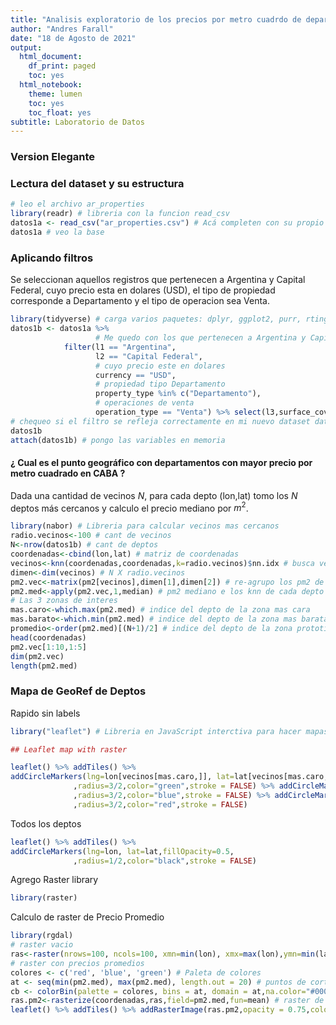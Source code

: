 ```yaml
---
title: "Analisis exploratorio de los precios por metro cuadrdo de departamentos en CABA, con la base de Properati VERSION ELEGANTE"
author: "Andres Farall"
date: "18 de Agosto de 2021"
output:
  html_document:
    df_print: paged
    toc: yes
  html_notebook:
    theme: lumen
    toc: yes
    toc_float: yes
subtitle: Laboratorio de Datos
---
```



###  Version Elegante

###  Lectura del dataset y su estructura

```r
# leo el archivo ar_properties 
library(readr) # libreria con la funcion read_csv
datos1a <- read_csv("ar_properties.csv") # Acá completen con su propio PATH al archivo
datos1a # veo la base
```

### Aplicando filtros

Se seleccionan aquellos registros que pertenecen a Argentina y Capital Federal, cuyo precio esta en dolares (USD), el tipo de propiedad corresponde a Departamento y el tipo de operacion sea Venta. 

```r
library(tidyverse) # carga varios paquetes: dplyr, ggplot2, purr, rtingr, etc.
datos1b <- datos1a %>% 
                   # Me quedo con los que pertenecen a Argentina y Capital Federal
            filter(l1 == "Argentina", 
                   l2 == "Capital Federal", 
                   # cuyo precio este en dolares 
                   currency == "USD", 
                   # propiedad tipo Departamento
                   property_type %in% c("Departamento"),
                   # operaciones de venta
                   operation_type == "Venta") %>% select(l3,surface_covered,price,lat,lon) %>% na.omit() %>% mutate(precio=price,barrio=l3,sup=surface_covered,pm2=precio/sup )
# chequeo si el filtro se refleja correctamente en mi nuevo dataset datos1b
datos1b 
attach(datos1b) # pongo las variables en memoria
```



#### ¿ Cual es el punto geográfico con departamentos con mayor precio por metro cuadrado en CABA ?

Dada una cantidad de vecinos $N$, para cada depto (lon,lat) tomo los $N$ deptos más cercanos y calculo el precio mediano por $m^2$.

```r
library(nabor) # Libreria para calcular vecinos mas cercanos 
radio.vecinos<-100 # cant de vecinos
N<-nrow(datos1b) # cant de deptos
coordenadas<-cbind(lon,lat) # matriz de coordenadas
vecinos<-knn(coordenadas,coordenadas,k=radio.vecinos)$nn.idx # busca vecinos 
dimen<-dim(vecinos) # N X radio.vecinos
pm2.vec<-matrix(pm2[vecinos],dimen[1],dimen[2]) # re-agrupo los pm2 de los KNN
pm2.med<-apply(pm2.vec,1,median) # pm2 mediano e los knn de cada depto
# Las 3 zonas de interes
mas.caro<-which.max(pm2.med) # indice del depto de la zona mas cara
mas.barato<-which.min(pm2.med) # indice del depto de la zona mas barata
promedio<-order(pm2.med)[(N+1)/2] # indice del depto de la zona prototipica
head(coordenadas)
pm2.vec[1:10,1:5]
dim(pm2.vec)
length(pm2.med)
```


### Mapa de GeoRef de Deptos

Rapido sin labels

```r
library("leaflet") # Libreria en JavaScript interctiva para hacer mapas

## Leaflet map with raster

leaflet() %>% addTiles() %>%
addCircleMarkers(lng=lon[vecinos[mas.caro,]], lat=lat[vecinos[mas.caro,]],fillOpacity=0.5,
              ,radius=3/2,color="green",stroke = FALSE) %>% addCircleMarkers(lng=lon[vecinos[promedio,]], lat=lat[vecinos[promedio,]],fillOpacity=0.5,
              ,radius=3/2,color="blue",stroke = FALSE) %>% addCircleMarkers(lng=lon[vecinos[mas.barato,]], lat=lat[vecinos[mas.barato,]],fillOpacity=0.5,
              ,radius=3/2,color="red",stroke = FALSE)

```

Todos los deptos

```r
leaflet() %>% addTiles() %>%
addCircleMarkers(lng=lon, lat=lat,fillOpacity=0.5,
              ,radius=1/2,color="black",stroke = FALSE)
```


Agrego Raster library

```r
library(raster)
```
Calculo de raster de Precio Promedio

```r
library(rgdal)
# raster vacio
ras<-raster(nrows=100, ncols=100, xmn=min(lon), xmx=max(lon),ymn=min(lat),ymx=max(lat))
# raster con precios promedios
colores <- c('red', 'blue', 'green') # Paleta de colores
at <- seq(min(pm2.med), max(pm2.med), length.out = 20) # puntos de corte de categorias
cb <- colorBin(palette = colores, bins = at, domain = at,na.color="#00000000") # colores
ras.pm2<-rasterize(coordenadas,ras,field=pm2.med,fun=mean) # raster de valores promedios de pm2.med
leaflet() %>% addTiles() %>% addRasterImage(ras.pm2,opacity = 0.75,colors = cb) %>% addLegend(pal = cb, values = at) # graf leaflet + raster + leyenda
```

